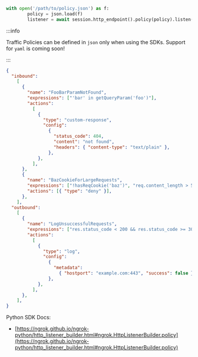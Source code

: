 ```python
with open('/path/to/policy.json') as f:
		policy = json.load(f)
		listener = await session.http_endpoint().policy(policy).listen()
```

:::info

Traffic Policies can be defined in `json` only when using the SDKs.
 Support for `yaml` is coming soon! 

:::

```json title="policy.json"
{
  "inbound":
    [
      {
        "name": "FooBarParamNotFound",
        "expressions": ["'bar' in getQueryParam('foo')"],
        "actions":
          [
            {
              "type": "custom-response",
              "config":
                {
                  "status_code": 404,
                  "content": "not found",
                  "headers": { "content-type": "text/plain" },
                },
            },
          ],
      },
      {
        "name": "BazCookieForLargeRequests",
        "expressions": ["!hasReqCookie('baz')", "req.content_length > 5000"],
        "actions": [{ "type": "deny" }],
      },
    ],
  "outbound":
    [
      {
        "name": "LogUnsuccessfulRequests",
        "expressions": ["res.status_code < 200 && res.status_code >= 300"],
        "actions":
          [
            {
              "type": "log",
              "config":
                {
                  "metadata":
                    { "hostport": "example.com:443", "success": false },
                },
            },
          ],
      },
    ],
}
```

Python SDK Docs:

- [https://ngrok.github.io/ngrok-python/http_listener_builder.html#ngrok.HttpListenerBuilder.policy](https://ngrok.github.io/ngrok-python/http_listener_builder.html#ngrok.HttpListenerBuilder.policy)
